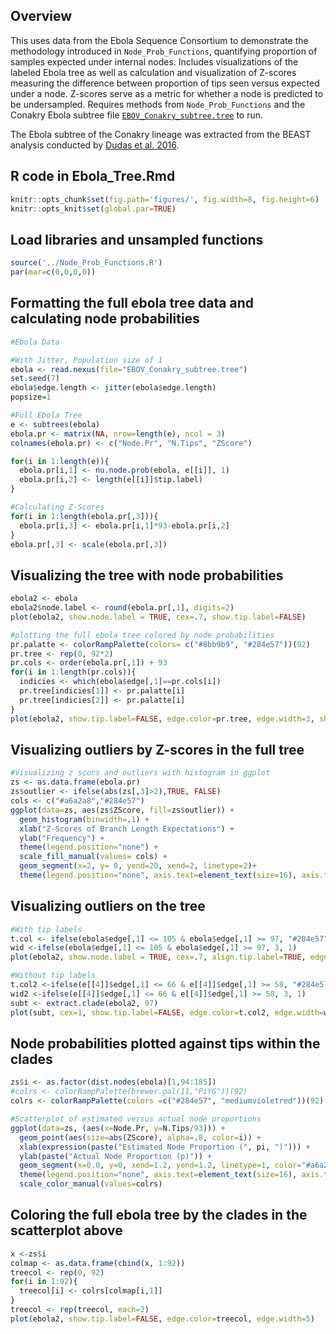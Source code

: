 ## Overview

This uses data from the Ebola Sequence Consortium to demonstrate the methodology introduced in `Node_Prob_Functions`, quantifying proportion of samples expected under internal nodes. Includes visualizations of the labeled Ebola tree as well as calculation and visualization of  Z-scores measuring the difference between proportion of tips seen versus expected under a node. Z-scores serve as a metric for whether a node is predicted to be undersampled. Requires methods from `Node_Prob_Functions` and the Conakry Ebola subtree file [`EBOV_Conakry_subtree.tree`](EBOV_Conakry_subtree.tree) to run.

The Ebola subtree of the Conakry lineage was extracted from the BEAST analysis conducted by [Dudas et al. 2016](https://github.com/ebov/space-time).

## R code in Ebola_Tree.Rmd

```r
knitr::opts_chunk$set(fig.path='figures/', fig.width=8, fig.height=6)
knitr::opts_knit$set(global.par=TRUE) 
```

## Load libraries and unsampled functions
```r
source('../Node_Prob_Functions.R')
par(mar=c(0,0,0,0))
```

## Formatting the full ebola tree data and calculating node probabilities
```r
#Ebola Data

#With Jitter, Population size of 1
ebola <- read.nexus(file="EBOV_Conakry_subtree.tree")
set.seed(7)
ebola$edge.length <- jitter(ebola$edge.length)
popsize=1

#Full Ebola Tree
e <- subtrees(ebola)
ebola.pr <- matrix(NA, nrow=length(e), ncol = 3)
colnames(ebola.pr) <- c("Node.Pr", "N.Tips", "ZScore")

for(i in 1:length(e)){
  ebola.pr[i,1] <- nu.node.prob(ebola, e[[i]], 1)
  ebola.pr[i,2] <- length(e[[i]]$tip.label)
}

#Calculating Z-Scores
for(i in 1:length(ebola.pr[,3])){
  ebola.pr[i,3] <- ebola.pr[i,1]*93-ebola.pr[i,2]
}
ebola.pr[,3] <- scale(ebola.pr[,3])
```

## Visualizing the tree with node probabilities
```r
ebola2 <- ebola
ebola2$node.label <- round(ebola.pr[,1], digits=2)
plot(ebola2, show.node.label = TRUE, cex=.7, show.tip.label=FALSE)

#plotting the full ebola tree colored by node probabilities
pr.palatte <- colorRampPalette(colors= c("#8bb9b9", "#284e57"))(92)
pr.tree <- rep(0, 92*2)
pr.cols <- order(ebola.pr[,1]) + 93
for(i in 1:length(pr.cols)){
  indicies <- which(ebola$edge[,1]==pr.cols[i])
  pr.tree[indicies[1]] <- pr.palatte[i]
  pr.tree[indicies[2]] <- pr.palatte[i]
}
plot(ebola2, show.tip.label=FALSE, edge.color=pr.tree, edge.width=3, show.node.label=TRUE, cex=0.5)
```

## Visualizing outliers by Z-scores in the full tree
```r
#Visualizing z scors and outliers with histogram in ggplot
zs <- as.data.frame(ebola.pr)
zs$outlier <- ifelse(abs(zs[,3]>2),TRUE, FALSE)
cols <- c("#a6a2a8","#284e57")
ggplot(data=zs, aes(zs$ZScore, fill=zs$outlier)) + 
  geom_histogram(binwidth=.1) + 
  xlab("Z-Scores of Branch Length Expectations") +
  ylab("Frequency") +
  theme(legend.position="none") + 
  scale_fill_manual(values= cols) + 
  geom_segment(x=2, y= 0, yend=20, xend=2, linetype=2)+
  theme(legend.position="none", axis.text=element_text(size=16), axis.title = element_text(size=20))
```

## Visualizing outliers on the tree
```r
#With tip labels
t.col <- ifelse(ebola$edge[,1] <= 105 & ebola$edge[,1] >= 97, "#284e57", "#a6a2a8")
wid <-ifelse(ebola$edge[,1] <= 105 & ebola$edge[,1] >= 97, 3, 1)
plot(ebola2, show.node.label = TRUE, cex=.7, align.tip.label=TRUE, edge.color=t.col, edge.width=wid)

#Without tip labels
t.col2 <-ifelse(e[[4]]$edge[,1] <= 66 & e[[4]]$edge[,1] >= 58, "#284e57", "#a6a2a8")
wid2 <-ifelse(e[[4]]$edge[,1] <= 66 & e[[4]]$edge[,1] >= 58, 3, 1)
subt <- extract.clade(ebola2, 97)
plot(subt, cex=1, show.tip.label=FALSE, edge.color=t.col2, edge.width=wid2+3, show.node.label=TRUE)
```

## Node probabilities plotted against tips within the clades
```r
zs$i <- as.factor(dist.nodes(ebola)[1,94:185])
#colrs <- colorRampPalette(brewer.pal(11,"PiYG"))(92)
colrs <- colorRampPalette(colors =c("#284e57", "mediumvioletred"))(92)

#Scatterplot of estimated versus actual node proportions
ggplot(data=zs, (aes(x=Node.Pr, y=N.Tips/93))) + 
  geom_point(aes(size=abs(ZScore), alpha=.8, color=i)) + 
  xlab(expression(paste("Estimated Node Proportion (", pi, ")"))) +
  ylab(paste("Actual Node Proportion (p)")) +
  geom_segment(x=0.0, y=0, xend=1.2, yend=1.2, linetype=1, color="#a6a2a8") +
  theme(legend.position="none", axis.text=element_text(size=16), axis.title = element_text(size=20)) +
  scale_color_manual(values=colrs)
```

## Coloring the full ebola tree by the clades in the scatterplot above
```r
x <-zs$i
colmap <- as.data.frame(cbind(x, 1:92))
treecol <- rep(0, 92)
for(i in 1:92){
  treecol[i] <- colrs[colmap[i,1]]
}
treecol <- rep(treecol, each=2)
plot(ebola2, show.tip.label=FALSE, edge.color=treecol, edge.width=5)
```
